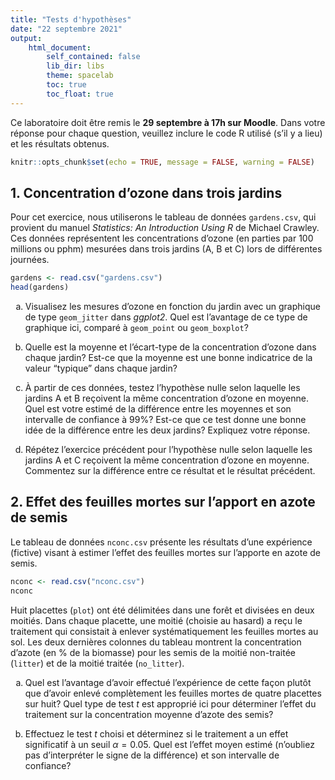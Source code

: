 ```yaml
---
title: "Tests d'hypothèses"
date: "22 septembre 2021"
output:
    html_document:
        self_contained: false
        lib_dir: libs
        theme: spacelab
        toc: true
        toc_float: true
---
```


Ce laboratoire doit être remis le **29 septembre à 17h sur Moodle**. Dans votre réponse pour chaque question, veuillez inclure le code R utilisé (s'il y a lieu) et les résultats obtenus.

```r
knitr::opts_chunk$set(echo = TRUE, message = FALSE, warning = FALSE)
```

## 1. Concentration d'ozone dans trois jardins

Pour cet exercice, nous utiliserons le tableau de données `gardens.csv`, qui provient du manuel *Statistics: An Introduction Using R* de Michael Crawley. Ces données représentent les concentrations d'ozone (en parties par 100 millions ou pphm) mesurées dans trois jardins (A, B et C) lors de différentes journées.

```r
gardens <- read.csv("gardens.csv")
head(gardens)
```

a) Visualisez les mesures d'ozone en fonction du jardin avec un graphique de type `geom_jitter` dans *ggplot2*. Quel est l'avantage de ce type de graphique ici, comparé à `geom_point` ou `geom_boxplot`?

b) Quelle est la moyenne et l'écart-type de la concentration d'ozone dans chaque jardin? Est-ce que la moyenne est une bonne indicatrice de la valeur "typique" dans chaque jardin?

c) À partir de ces données, testez l'hypothèse nulle selon laquelle les jardins A et B reçoivent la même concentration d'ozone en moyenne. Quel est votre estimé de la différence entre les moyennes et son intervalle de confiance à 99%? Est-ce que ce test donne une bonne idée de la différence entre les deux jardins? Expliquez votre réponse.

d) Répétez l'exercice précédent pour l'hypothèse nulle selon laquelle les jardins A et C reçoivent la même concentration d'ozone en moyenne. Commentez sur la différence entre ce résultat et le résultat précédent.


## 2. Effet des feuilles mortes sur l'apport en azote de semis

Le tableau de données `nconc.csv` présente les résultats d'une expérience (fictive) visant à estimer l'effet des feuilles mortes sur l'apporte en azote de semis.  

```r
nconc <- read.csv("nconc.csv")
nconc
```

Huit placettes (`plot`) ont été délimitées dans une forêt et divisées en deux moitiés. Dans chaque placette, une moitié (choisie au hasard) a reçu le traitement qui consistait à enlever systématiquement les feuilles mortes au sol. Les deux dernières colonnes du tableau montrent la concentration d'azote (en % de la biomasse) pour les semis de la moitié non-traitée (`litter`) et de la moitié traitée (`no_litter`). 

a) Quel est l'avantage d'avoir effectué l'expérience de cette façon plutôt que d'avoir enlevé complètement les feuilles mortes de quatre placettes sur huit? Quel type de test $t$ est approprié ici pour déterminer l'effet du traitement sur la concentration moyenne d'azote des semis?

b) Effectuez le test $t$ choisi et déterminez si le traitement a un effet significatif à un seuil $\alpha = 0.05$. Quel est l'effet moyen estimé (n'oubliez pas d'interpréter le signe de la différence) et son intervalle de confiance?
